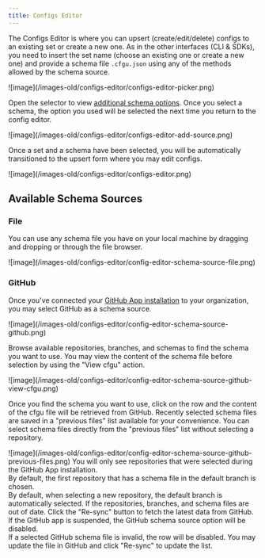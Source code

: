 ```yaml
---
title: Configs Editor
---
```


The Configs Editor is where you can upsert (create/edit/delete) configs to an existing set or create a new one.
As in the other interfaces (CLI & SDKs), you need to insert the set name (choose an existing one or create a new one) and provide a schema file `.cfgu.json` using any of the methods allowed by the schema source.

<Frame>![image](/images-old/configs-editor/configs-editor-picker.png)</Frame>

Open the selector to view [additional schema options](#available-schema-sources). Once you select a schema, the option you used will be selected the next time you return to the config editor.

<Frame>![image](/images-old/configs-editor/configs-editor-add-source.png)</Frame>

Once a set and a schema have been selected, you will be automatically transitioned to the upsert form where you may edit configs.

<Frame>![image](/images-old/configs-editor/configs-editor.png)</Frame>

## Available Schema Sources

### File

You can use any schema file you have on your local machine by dragging and dropping or through the file browser.

<Frame>![image](/images-old/configs-editor/config-editor-schema-source-file.png)</Frame>

### GitHub

Once you've connected your [GitHub App installation](/integrations/store/configu/integrations#github) to your organization, you may select GitHub as a schema source.

<Frame>![image](/images-old/configs-editor/config-editor-schema-source-github.png)</Frame>

Browse available repositories, branches, and schemas to find the schema you want to use. You may view the content of the schema file before selection by using the "View cfgu" action.

<Frame>![image](/images-old/configs-editor/config-editor-schema-source-github-view-cfgu.png)</Frame>

Once you find the schema you want to use, click on the row and the content of the cfgu file will be retrieved from GitHub. Recently selected schema files are saved in a "previous files" list available for your convenience. You can select schema files directly from the "previous files" list without selecting a repository.

<Frame>![image](/images-old/configs-editor/config-editor-schema-source-github-previous-files.png)</Frame>

<Info>
  You will only see repositories that were selected during the GitHub App installation.
  <br />
  By default, the first repository that has a schema file in the default branch is chosen.
  <br />
  By default, when selecting a new repository, the default branch is automatically selected.
</Info>

<Tip>
  If the repositories, branches, and schema files are out of date. Click the "Re-sync" button to fetch the latest data
  from GitHub.
</Tip>

<Warning>
  If the GitHub app is suspended, the GitHub schema source option will be disabled.
  <br />
  If a selected GitHub schema file is invalid, the row will be disabled. You may update the file in GitHub and click
  "Re-sync" to update the list.
</Warning>

